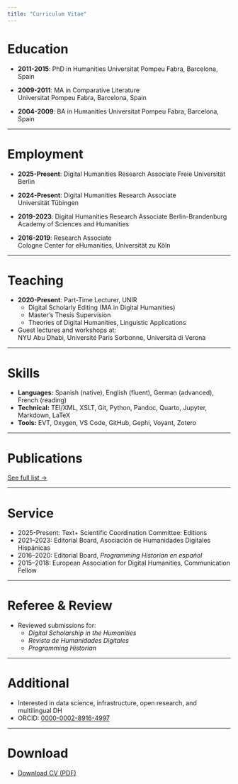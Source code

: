 ```yaml
---
title: "Curriculum Vitae"
---
```


# Education

- **2011-2015**: PhD in Humanities 
Universitat Pompeu Fabra, Barcelona, Spain  

- **2009-2011**: MA in Comparative Literature  
Universitat Pompeu Fabra, Barcelona, Spain

- **2004-2009**: BA in Humanities
Universitat Pompeu Fabra, Barcelona, Spain

---

# Employment

- **2025-Present**: Digital Humanities Research Associate 
Freie Universität Berlin

- **2024-Present**: Digital Humanities Research Associate  
Universität Tübingen

- **2019-2023**: Digital Humanities Research Associate
Berlin-Brandenburg Academy of Sciences and Humanities

- **2016-2019**: Research Associate  
Cologne Center for eHumanities, Universität zu Köln

---

# Teaching

- **2020-Present**: Part-Time Lecturer, UNIR 
  - Digital Scholarly Editing (MA in Digital Humanities)  
  - Master’s Thesis Supervision  
  - Theories of Digital Humanities, Linguistic Applications

- Guest lectures and workshops at:  
  NYU Abu Dhabi, Université Paris Sorbonne, Università di Verona

---

# Skills

- **Languages:** Spanish (native), English (fluent), German (advanced), French (reading)
- **Technical:** TEI/XML, XSLT, Git, Python, Pandoc, Quarto, Jupyter, Markdown, LaTeX
- **Tools:** EVT, Oxygen, VS Code, GitHub, Gephi, Voyant, Zotero

---

# Publications

[See full list →](publications.qmd)

---

# Service

- 2025-Present: Text+ Scientific Coordination Committee: Editions
- 2021–2023: Editorial Board, Asociación de Humanidades Digitales Hispánicas
- 2016–2020: Editorial Board, *Programming Historian en español* 
- 2015–2018: European Association for Digital Humanities, Communication Fellow

---

# Referee & Review

- Reviewed submissions for:  
  - _Digital Scholarship in the Humanities_  
  - _Revista de Humanidades Digitales_  
  - _Programming Historian_

---

# Additional

- Interested in data science, infrastructure, open research, and multilingual DH
- ORCID: [0000-0002-8916-4997](https://orcid.org/0000-0002-8916-4997)

---

# Download

- [Download CV (PDF)](cv/cv.pdf)


